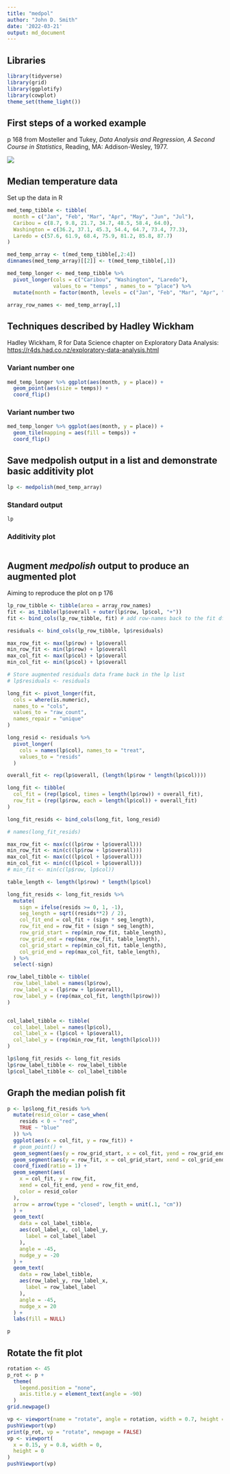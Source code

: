 ```yaml
---
title: "medpol"
author: "John D. Smith"
date: '2022-03-21'
output: md_document
---
```


## Libraries

```r
library(tidyverse)
library(grid)
library(ggplotify)
library(cowplot)
theme_set(theme_light())
```

## First steps of a worked example

p 168 from Mosteller and Tukey, *Data Analysis and Regression, A Second Course in Statistics*, Reading, MA: Addison-Wesley, 1977.

![](mosteller-tukey-1977-p168.jpg)

## Median temperature data

Set up the data in R

```r
med_temp_tibble <- tibble(
  month = c("Jan", "Feb", "Mar", "Apr", "May", "Jun", "Jul"),
  Caribou = c(8.7, 9.8, 21.7, 34.7, 48.5, 58.4, 64.0), 
  Washington = c(36.2, 37.1, 45.3, 54.4, 64.7, 73.4, 77.3), 
  Laredo = c(57.6, 61.9, 68.4, 75.9, 81.2, 85.8, 87.7)
)

med_temp_array <- t(med_temp_tibble[,2:4])
dimnames(med_temp_array)[[2]] <- t(med_temp_tibble[,1])

med_temp_longer <- med_temp_tibble %>% 
  pivot_longer(cols = c("Caribou", "Washington", "Laredo"), 
               values_to = "temps" , names_to = "place") %>% 
  mutate(month = factor(month, levels = c("Jan", "Feb", "Mar", "Apr", "May", "Jun", "Jul"), ordered = TRUE))

array_row_names <- med_temp_array[,1]
```

## Techniques described by Hadley Wickham

Hadley Wickham, R for Data Science chapter on Exploratory Data Analysis: <https://r4ds.had.co.nz/exploratory-data-analysis.html> 

### Variant number one

```r
med_temp_longer %>% ggplot(aes(month, y = place)) +
  geom_point(aes(size = temps)) +
  coord_flip()
```

### Variant number two

```r
med_temp_longer %>% ggplot(aes(month, y = place)) +
  geom_tile(mapping = aes(fill = temps)) +
  coord_flip()

```

## Save medpolish output in a list and demonstrate basic additivity plot

```r
lp <- medpolish(med_temp_array)

```

### Standard output

```r
lp
```

### Additivity plot

``` {plot(lp)}
```

## Augment *medpolish* output to produce an augmented plot

Aiming to reproduce the plot on p 176

```r
lp_row_tibble <- tibble(area = array_row_names)
fit <- as_tibble(lp$overall + outer(lp$row, lp$col, "+"))
fit <- bind_cols(lp_row_tibble, fit) # add row-names back to the fit df

residuals <- bind_cols(lp_row_tibble, lp$residuals)

max_row_fit <- max(lp$row) + lp$overall
min_row_fit <- min(lp$row) + lp$overall
max_col_fit <- max(lp$col) + lp$overall
min_col_fit <- min(lp$col) + lp$overall

# Store augmented residuals data frame back in the lp list
# lp$residuals <- residuals

long_fit <- pivot_longer(fit,
  cols = where(is.numeric),
  names_to = "cols",
  values_to = "raw_count",
  names_repair = "unique"
)

long_resid <- residuals %>%
  pivot_longer(
    cols = names(lp$col), names_to = "treat",
    values_to = "resids"
  )

overall_fit <- rep(lp$overall, (length(lp$row * length(lp$col))))

long_fit <- tibble(
  col_fit = (rep(lp$col, times = length(lp$row)) + overall_fit),
  row_fit = (rep(lp$row, each = length(lp$col)) + overall_fit)
)

long_fit_resids <- bind_cols(long_fit, long_resid)

# names(long_fit_resids)

max_row_fit <- max(c((lp$row + lp$overall)))
min_row_fit <- min(c((lp$row + lp$overall)))
max_col_fit <- max(c((lp$col + lp$overall)))
min_col_fit <- min(c((lp$col + lp$overall)))
# min_fit <- min(c(lp$row, lp$col))

table_length <- length(lp$row) * length(lp$col)

long_fit_resids <- long_fit_resids %>%
  mutate(
    sign = ifelse(resids >= 0, 1, -1),
    seg_length = sqrt((resids**2) / 2),
    col_fit_end = col_fit + (sign * seg_length),
    row_fit_end = row_fit + (sign * seg_length),
    row_grid_start = rep(min_row_fit, table_length),
    row_grid_end = rep(max_row_fit, table_length),
    col_grid_start = rep(min_col_fit, table_length),
    col_grid_end = rep(max_col_fit, table_length),
  ) %>%
  select(-sign)

row_label_tibble <- tibble(
  row_label_label = names(lp$row),
  row_label_x = (lp$row + lp$overall),
  row_label_y = (rep(max_col_fit, length(lp$row)))
)


col_label_tibble <- tibble(
  col_label_label = names(lp$col),
  col_label_x = (lp$col + lp$overall),
  col_label_y = (rep(min_row_fit, length(lp$col)))
)

lp$long_fit_resids <- long_fit_resids
lp$row_label_tibble <- row_label_tibble
lp$col_label_tibble <- col_label_tibble
```

## Graph the median polish fit

```r
p <- lp$long_fit_resids %>%
  mutate(resid_color = case_when(
    resids < 0 ~ "red",
    TRUE ~ "blue"
  )) %>% 
  ggplot(aes(x = col_fit, y = row_fit)) +
  # geom_point() +
  geom_segment(aes(y = row_grid_start, x = col_fit, yend = row_grid_end, xend = col_fit)) +
  geom_segment(aes(y = row_fit, x = col_grid_start, xend = col_grid_end, yend = row_fit)) +
  coord_fixed(ratio = 1) +
  geom_segment(aes(
    x = col_fit, y = row_fit,
    xend = col_fit_end, yend = row_fit_end,
    color = resid_color
  ),
  arrow = arrow(type = "closed", length = unit(.1, "cm"))
  ) +
  geom_text(
    data = col_label_tibble,
    aes(col_label_x, col_label_y,
      label = col_label_label
    ),
    angle = -45,
    nudge_y = -20
  ) +
  geom_text(
    data = row_label_tibble,
    aes(row_label_y, row_label_x,
      label = row_label_label
    ),
    angle = -45,
    nudge_x = 20
  ) +
  labs(fill = NULL)

p
```

## Rotate the fit plot 

```r
rotation <- 45
p_rot <- p +
  theme(
    legend.position = "none",
    axis.title.y = element_text(angle = -90)
  )
grid.newpage()

vp <- viewport(name = "rotate", angle = rotation, width = 0.7, height = 0.7)
pushViewport(vp)
print(p_rot, vp = "rotate", newpage = FALSE)
vp <- viewport(
  x = 0.15, y = 0.8, width = 0,
  height = 0
)
pushViewport(vp)

```
